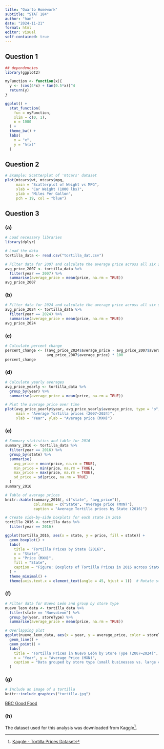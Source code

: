 ```yaml
---
title: "Quarto Homework"
subtitle: "STAT 184"
author: "han"
date: "2024-11-21"
format: html
editor: visual
self-contained: true
---
```


## **Question 1**

```r
## dependencies
library(ggplot2)

myFunction <- function(x){
  y <- (cos(4*x) + tan(0.5*x))^4
  return(y)
}

ggplot() +
  stat_function(
    fun = myFunction,
    xlim = c(0, 1),
    n = 1000
  ) +
  theme_bw() +
  labs(
    x = "x",
    y = "h(x)"
  )
```

## **Question 2**

```r
# Example: Scatterplot of 'mtcars' dataset
plot(mtcars$wt, mtcars$mpg, 
     main = "Scatterplot of Weight vs MPG", 
     xlab = "Car Weight (1000 lbs)", 
     ylab = "Miles Per Gallon", 
     pch = 19, col = "blue")
```

## **Question 3**

### (a)

```r
# Load necessary libraries
library(dplyr)

# Load the data
tortilla_data <- read.csv("tortilla_dat.csv")

# Filter data for 2007 and calculate the average price across all six states
avg_price_2007 <- tortilla_data %>%
  filter(year == 2007) %>%
  summarise(average_price = mean(price, na.rm = TRUE))
avg_price_2007
```

### (b)

```r
# Filter data for 2024 and calculate the average price across all six states
avg_price_2024 <- tortilla_data %>%
  filter(year == 2024) %>%
  summarise(average_price = mean(price, na.rm = TRUE))
avg_price_2024
```

### (c)

```r
# Calculate percent change
percent_change <- ((avg_price_2024$average_price - avg_price_2007$average_price) /
                   avg_price_2007$average_price) * 100
percent_change
```

### (d)

```r
# Calculate yearly averages
avg_price_yearly <- tortilla_data %>%
  group_by(year) %>%
  summarise(average_price = mean(price, na.rm = TRUE))

# Plot the average price over time
plot(avg_price_yearly$year, avg_price_yearly$average_price, type = "o",
     main = "Average Tortilla prices (2007–2024)",
     xlab = "Year", ylab = "Average price (MXN)")
```

### (e)

```r
# Summary statistics and table for 2016
summary_2016 <- tortilla_data %>%
  filter(year == 2016) %>%
  group_by(state) %>%
  summarise(
    avg_price = mean(price, na.rm = TRUE),
    min_price = min(price, na.rm = TRUE),
    max_price = max(price, na.rm = TRUE),
    sd_price = sd(price, na.rm = TRUE)
  )
summary_2016

# Table of average prices
knitr::kable(summary_2016[, c("state", "avg_price")],
             col.names = c("State", "Average price (MXN)"),
             caption = "Average Tortilla prices by State (2016)")

# Create side-by-side boxplots for each state in 2016
tortilla_2016 <- tortilla_data %>%
  filter(year == 2016)

ggplot(tortilla_2016, aes(x = state, y = price, fill = state)) +
  geom_boxplot() +
  labs(
    title = "Tortilla Prices by State (2016)",
    x = "State", 
    y = "Price (MXN)",
    fill = "State",
    caption = "Figure: Boxplots of Tortilla Prices in 2016 across States."
  ) +
  theme_minimal() +
  theme(axis.text.x = element_text(angle = 45, hjust = 1))  # Rotate state names for better readability
```

### (f)

```r
# Filter data for Nuevo León and group by store type
nuevo_leon_data <- tortilla_data %>%
  filter(state == "NuevoLeon") %>%
  group_by(year, storeType) %>%
  summarise(average_price = mean(price, na.rm = TRUE))

# Overlapping plot
ggplot(nuevo_leon_data, aes(x = year, y = average_price, color = storeType)) +
  geom_line() +
  geom_point() +
  labs(
    title = "Tortilla Prices in Nuevo León by Store Type (2007–2024)",
    x = "Year", y = "Average Price (MXN)",
    caption = "Data grouped by store type (small businesses vs. large corporations)."
  )

```

### (g)

```r
# Include an image of a tortilla
knitr::include_graphics("tortilla.jpg")
```

[BBC Good Food](https://www.bbcgoodfood.com/recipes/tortillas)

### (h)

The dataset used for this analysis was downloaded from Kaggle[^1].

[^1]: [Kaggle - Tortilla Prices Dataset](https://www.kaggle.com/dataset-link-here)
